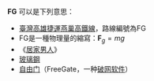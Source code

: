 '''FG''' 可以是下列意思：
* [[臺灣|臺灣]]{{Rint|tw|kmrt}}[[高雄捷運|高雄捷運]][[燕巢高鐵線|燕巢高鐵線]]，路線編號為FG
* FG是一種物理量的縮寫：<math>\mathbf{F}_{g} = m g</math>
* 《[[居家男人|居家男人]]》
* [[玻璃钢|玻璃鋼]]
* [[自由门|自由门]]（FreeGate，一种[[破网软件|破网软件]]）

{{disambig|cat=二字拉丁字母縮寫消歧義}}